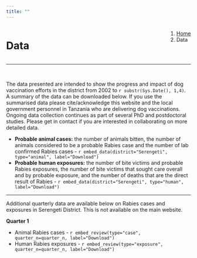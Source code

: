 ```yaml
---
title: ""
---
```


<!--Add a loading bar!-->
<script src="pace.js"></script>
<link href="pace_loadbar_loading.css" rel="stylesheet" />

<!--Create a block for title and breadcrumbs to appear on same line-->
<div style="width: 100%; display: inline-block;">
<div style="float: left;">
<h1>Data</h1>
</div>
<div style="float: right;">
<ol class="breadcrumb" style="background-color:white;">
  <li class="breadcrumb-item"><a href="index.html">Home</a></li>
  <li class="breadcrumb-item active">Data</li>
</ol>
</div>
</div>
<hr class="hr-orange">

<br>
  
<!--Begin page content!-->
The data presented are intended to show the progress and impact of dog vaccination efforts in the district from 2002 to `r substr(Sys.Date(), 1,4)`.  
A summary of the data can be downloaded below. If you use the summarised data please cite/acknowledge this website and the local government personnel in Tanzania who are delivering dog vaccinations.  
Ongoing data collection continues as part of several PhD and postdoctoral studies. Please get in contact if you are interested in collaborating on more detailed data.  
  
  * <b>Probable animal cases:</b> the number of animals bitten, the number of animals considered to be a probable Rabies case and the number of lab confirmed Rabies cases  - `r embed_data(district="Serengeti", type="animal", label="Download")`  
  * <b>Probable human exposures:</b> the number of bite victims and probable Rabies exposures, the number of bite victims that sought care overall and by probable exposure, and the number of deaths that are the direct result of Rabies - `r embed_data(district="Serengeti", type="human", label="Download")`

<hr class="hr-grey">

Additional quarterly data are available below on Rabies cases and exposures in Serengeti District. This is not available on the main website.  
  
<b>Quarter 1</b>  
  
  * Animal Rabies cases - `r embed_review(type="case", quarter_n=quarter_n, label="Download")`  
  * Human Rabies exposures - `r embed_review(type="exposure", quarter_n=quarter_n, label="Download")`  